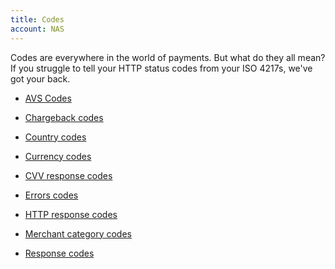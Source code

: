 ```yaml
---
title: Codes
account: NAS
---
```


Codes are everywhere in the world of payments. But what do they all mean? If you struggle to tell your HTTP status codes from your ISO 4217s, we've got your back.

- [AVS Codes](/resources/codes/avs-codes)

- [Chargeback codes](/resources/codes/chargeback-codes)

- [Country codes](/resources/codes/country-codes)

- [Currency codes](/resources/codes/currency-codes)

- [CVV response codes](/resources/codes/cvv-response-codes)

- [Errors codes](/resources/codes/errors-codes)

- [HTTP response codes](/resources/codes/http-response-codes)

- [Merchant category codes](/resources/codes/merchant-category-codes)

- [Response codes](/resources/codes/response-codes)